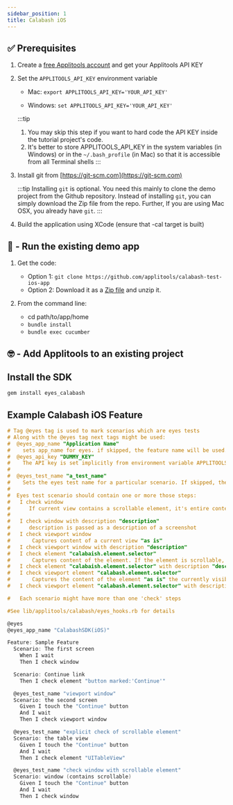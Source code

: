 ```yaml
---
sidebar_position: 1
title: Calabash iOS
---
```


## ✅ Prerequisites 

1. Create a [free Applitools account](https://applitools.com/users/register) and get your Applitools API KEY

2. Set the `APPLITOOLS_API_KEY` environment variable 

    - Mac: `export APPLITOOLS_API_KEY='YOUR_API_KEY'`

    - Windows: `set APPLITOOLS_API_KEY='YOUR_API_KEY'`

    :::tip
    1. You may skip this step if you want to hard code the API KEY inside the tutorial project's code.
    2. It's better to store APPLITOOLS_API_KEY in the system variables (in Windows) or in the `~/.bash_profile` (in Mac) so that it is accessible from all Terminal shells
    :::

3. Install git from [https://git-scm.com​](https://git-scm.com)

    :::tip
    Installing `git` is optional. You need this mainly to clone the demo project from the Github repository. Instead of installing `git`, you can simply download the Zip file from the repo. Further, If you are using Mac OSX, you already have `git`.
    ::: 

4. Build the application using XCode (ensure that -cal target is built)

## 🚀 - Run the existing demo app 

1. Get the code:
    * Option 1: `git clone https://github.com/applitools/calabash-test-ios-app`
    * Option 2: Download it as a [Zip file](https://github.com/applitools/calabash-test-ios-app/archive/master.zip) and unzip it.

2. From the command line:

    - cd path/to/app/home
    - `bundle install`
    - `bundle exec cucumber`

## 🤓 - Add Applitools to an existing project

## Install the SDK

```bash
gem install eyes_calabash
```

## Example Calabash iOS Feature
```ObjectiveC
# Tag @eyes tag is used to mark scenarios which are eyes tests
# Along with the @eyes tag next tags might be used:
#  @eyes_app_name "Application Name"
#    sets app_name for eyes. if skipped, the feature name will be used.
#  @eyes_api_key "DUMMY_KEY"
#    The API key is set implicitly from environment variable APPLITOOLS_API_KEY by default. The @eyes_api_key tag will override it.
#
#  @eyes_test_name "a_test_name"
#    Sets the eyes test name for a particular scenario. If skipped, the scenario name will be used.
#
#  Eyes test scenario should contain one or more those steps:
#   I check window
#      If current view contains a scrollable element, it's entire content will be captured
#
#   I check window with description "description"
#      description is passed as a description of a screenshot
#   I check viewport window
#       Captures content of a current view "as is"
#   I check viewport window with description "description"
#   I check element "calabaish.element.selector"
#       Captures content of the element. If the element is scrollable, the entire content will be captured
#   I check element "calabaish.element.selector" with description "description"
#   I check viewport element "calabash.element.selector"
#       Captures the content of the element "as is" the currently visible part will be reported
#   I check viewport element "calabash.element.selector" with description "description"

#   Each scenario might have more than one 'check' steps

#See lib/applitools/calabash/eyes_hooks.rb for details

@eyes
@eyes_app_name "CalabashSDK(iOS)"

Feature: Sample Feature
  Scenario: The first screen
    When I wait
    Then I check window

  Scenario: Continue link
    Then I check element "button marked:'Continue'"

  @eyes_test_name "viewport window"
  Scenario: the second screen
    Given I touch the "Continue" button
    And I wait
    Then I check viewport window

  @eyes_test_name "explicit check of scrollable element"
  Scenario: the table view
    Given I touch the "Continue" button
    And I wait
    Then I check element "UITableView"

  @eyes_test_name "check window with scrollable element"
  Scenario: window (contains scrollable)
    Given I touch the "Continue" button
    And I wait
    Then I check window
```
